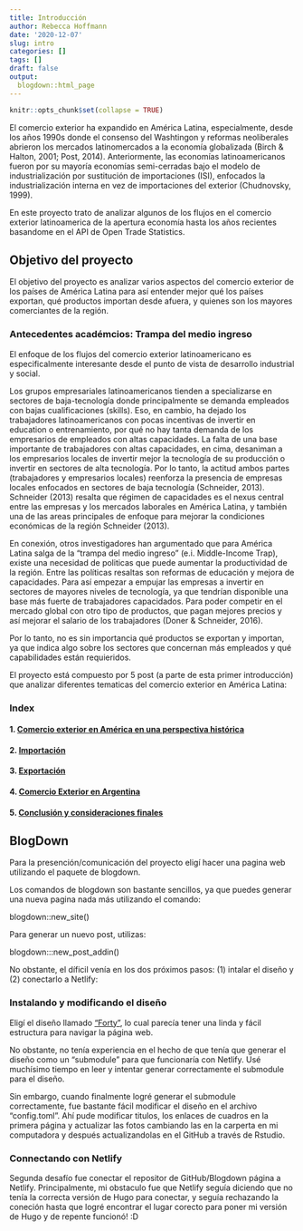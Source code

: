 ```yaml
---
title: Introducción
author: Rebecca Hoffmann
date: '2020-12-07'
slug: intro
categories: []
tags: []
draft: false
output:
  blogdown::html_page
---
```

```r
knitr::opts_chunk$set(collapse = TRUE)
```
El comercio exterior ha expandido en América Latina, especialmente, desde los años 1990s donde el consenso del Washtingon y reformas neoliberales abrieron los mercados latinomercados a la economía globalizada (Birch & Halton, 2001; Post, 2014). Anteriormente, las economías latinoamericanos fueron por su mayoría economías semi-cerradas bajo el modelo de industrialización por sustitución de importaciones (ISI), enfocados la industrialización interna en vez de importaciones del exterior (Chudnovsky, 1999).

En este proyecto trato de analizar algunos de los flujos en el comercio exterior latinoamerica de la apertura economía hasta los años recientes basandome en el API de Open Trade Statistics.

## Objetivo del proyecto
El objetivo del proyecto es analizar varios aspectos del comercio exterior de los países de América Latina para así entender mejor qué los países exportan, qué productos importan desde afuera, y quienes son los mayores comerciantes de la región.

### Antecedentes académcios: Trampa del medio ingreso
El enfoque de los flujos del comercio exterior latinoamericano es especificalmente interesante desde el punto de vista de desarrollo industrial y social.

Los grupos empresariales latinoamericanos tienden a specializarse en sectores de baja-tecnología donde principalmente se demanda empleados con bajas cualificaciones (skills). Eso, en cambio, ha dejado los trabajadores latinoamericanos con pocas incentivas de invertir en education o entrenamiento, por qué no hay tanta demanda de los empresarios de empleados con altas capacidades. La falta de una base importante de trabajadores con altas capacidades, en cima, desaniman a los empresarios locales de invertir mejor la tecnología de su producción o invertir en sectores de alta tecnología. Por lo tanto, la actitud ambos partes (trabajadores y empresarios locales) reenforza la presencia de empresas locales enfocados en sectores de baja tecnología (Schneider, 2013). Schneider (2013) resalta que régimen de capacidades es el nexus central entre las empresas y los mercados laborales en América Latina, y también una de las areas principales de enfoque para mejorar la condiciones económicas de la región Schneider (2013).

En conexión, otros investigadores han argumentado que para América Latina salga de la "trampa del medio ingreso" (e.i. Middle-Income Trap), existe una necesidad de politicas que puede aumentar la productividad de la región. Entre las políticas resaltas son reformas de educación y mejora de capacidades. Para así empezar a empujar las empresas a invertir en sectores de mayores niveles de tecnología, ya que tendrían disponible una base más fuerte de trabajadores capacidados. Para poder competir en el mercado global con otro tipo de productos, que pagan mejores precios y así mejorar el salario de los trabajadores (Doner & Schneider, 2016).

Por lo tanto, no es sin importancia qué productos se exportan y importan, ya que indica algo sobre los sectores que concernan más empleados y qué capabilidades están requieridos. 

El proyecto está compuesto por 5 post (a parte de esta  primer introducción) que analizar diferentes tematicas del comercio exterior en América Latina:

### Index
#### 1. [Comercio exterior en América en una perspectiva histórica](https://comercio-latam.netlify.app/post/comercio-latam/)
#### 2. [Importación](https://comercio-latam.netlify.app/post/importacion/)
#### 3. [Exportación](https://comercio-latam.netlify.app/post/export/)
#### 4. [Comercio Exterior en Argentina](https://comercio-latam.netlify.app/post/comercio-argentina/)
#### 5. [Conclusión y consideraciones finales](https://comercio-latam.netlify.app/post/conclusion/)

## BlogDown
Para la presención/comunicación del proyecto eligí hacer una pagina web utilizando el paquete de blogdown.

Los comandos de blogdown son bastante sencillos, ya que puedes generar una nueva pagina nada más utilizando el comando:

blogdown::new_site()

Para generar un nuevo post, utilizas:

blogdown:::new_post_addin()

No obstante, el díficil venía en los dos próximos pasos: (1) intalar el diseño y (2) conectarlo a Netlify:

### Instalando y modificando el diseño
Eligí el diseño llamado ["Forty"](https://themes.gohugo.io/forty/), lo cual parecía tener una linda y fácil estructura para navigar la página web.

No obstante, no tenía experiencia en el hecho de que tenía que generar el diseño como un "submodule" para que funcionaría con Netlify. Usé muchísimo tiempo en leer y intentar generar correctamente el submodule para el diseño.

Sin embargo, cuando finalmente logré generar el submodule correctamente, fue bastante fácil modificar el diseño en el archivo "config.toml". Ahí pude modificar titulos, los enlaces de cuadros en la primera página y actualizar las fotos cambiando las en la carperta en mi computadora y después actualizandolas en el GitHub a través de Rstudio.

### Connectando con Netlify
Segunda desafío fue conectar el repositor de GitHub/Blogdown página a Netlify. Principalmente, mi obstaculo fue que Netlify seguía diciendo que no tenía la correcta versión de Hugo para conectar, y seguía rechazando la coneción hasta que logré encontrar el lugar corecto para poner mi versión de Hugo y de repente funcionó! :D 

